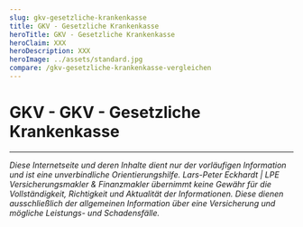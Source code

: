 ```yaml
---
slug: gkv-gesetzliche-krankenkasse
title: GKV - Gesetzliche Krankenkasse
heroTitle: GKV - Gesetzliche Krankenkasse
heroClaim: XXX
heroDescription: XXX
heroImage: ../assets/standard.jpg
compare: /gkv-gesetzliche-krankenkasse-vergleichen
---
```


<ProvenExpert />

# GKV - GKV - Gesetzliche Krankenkasse











<ContactAndCompareBox />
<ProvenExpert />


---

_Diese Internetseite und deren Inhalte dient nur der vorläufigen Information und ist eine unverbindliche Orientierungshilfe. Lars-Peter Eckhardt | LPE Versicherungsmakler & Finanzmakler übernimmt keine Gewähr für die Vollständigkeit,
Richtigkeit und Aktualität der Informationen. Diese dienen ausschließlich der allgemeinen Information über eine Versicherung und mögliche Leistungs- und Schadensfälle._